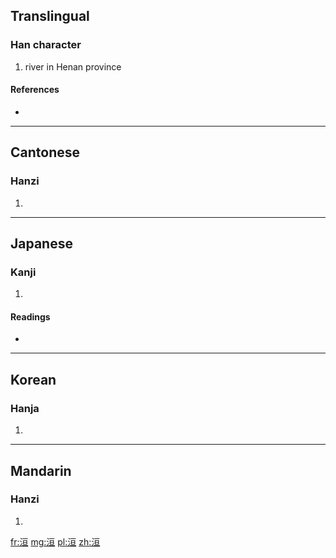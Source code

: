 ==Translingual==

===Han character===
{{Han char|rn=85|rad=水|as=06|sn=9|four=3111<sub>6</sub>|canj=水一日一 (EMAM)}}

# river in Henan province

====References====
* {{Han ref|kx=0622.160|dkj=17421|dj=1018.140|hdz=31602.060|uh=6D39|ud=27961|bh=ACA7|bd=44199}}

----

==Cantonese==

===Hanzi===
{{yue-hanzi|jyut=|y=wun4, yun4}}

# {{defn|Cantonese|sort=水06}}

----

==Japanese==

===Kanji===
{{ja-kanji|grade=|rs=水06}}

# {{defn|Japanese|sort=水06}}

====Readings====
* {{ja-readings|on=[[えん]] (en), [[おん]] (on), [[かん]] (kan), [[がん]] (gan)|kun=}}

----

==Korean==

===Hanja===
{{ko-hanja|hangeul=원|eumhun=|rv=won|mr=wŏn|y=wen}}

# {{defn|Korean|sort=水06}}

----

==Mandarin==

===Hanzi===
{{cmn-hanzi|pin=[[guō]] ([[guo1]]), [[huán]] ([[huan2]])|wg=kuo<sup>1</sup>, huan<sup>2</sup>}}

# {{defn|Mandarin|sort=水06}}

[[fr:洹]]
[[mg:洹]]
[[pl:洹]]
[[zh:洹]]